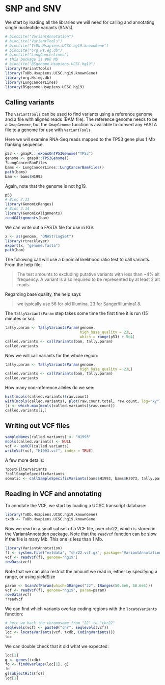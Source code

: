 # SNP and SNV

We start by loading all the libraries we will need for calling and annotating single nucleotide variants (SNVs).

```r
# biocLite("VariantAnnotation")
# biocLite("VariantTools")
# biocLite("TxDb.Hsapiens.UCSC.hg19.knownGene")
# biocLite("org.Hs.eg.db")
# biocLite("LungCancerLines")
# this package is 900 Mb
# biocLite("BSgenome.Hsapiens.UCSC.hg19")
library(VariantTools)
library(TxDb.Hsapiens.UCSC.hg19.knownGene)
library(org.Hs.eg.db)
library(LungCancerLines)
library(BSgenome.Hsapiens.UCSC.hg19)
```

## Calling variants

The `VariantTools` can be used to find variants using a reference genome and a file with aligned reads (BAM file). The reference genome needs to be a `GmapGenome`, but the `GmapGenome` function is available to convert any FASTA file to a genome for use with `VariantTools`.

Here we will examine RNA-Seq reads mapped to the TP53 gene plus 1 Mb flanking sequence.

```r
p53 <- gmapR:::exonsOnTP53Genome("TP53")
genome <- gmapR::TP53Genome()
?LungCancerBamFiles
bams <- LungCancerLines::LungCancerBamFiles()
path(bams)
bam <- bams$H1993
```

Again, note that the genome is not hg19.

```r
p53
# Bioc 2.13
library(GenomicRanges)
# Bioc 2.14
library(GenomicAlignments)
readGAlignments(bam)
```

We can write out a FASTA file for use in IGV.

```r
x <- as(genome, "DNAStringSet")
library(rtracklayer)
export(x, "genome.fasta")
path(bam)
```

The following call will use a binomial likelihood ratio test to call variants. From the help file:

> The test amounts to excluding putative variants with less than ~4% alt frequency. 
> A variant is also required to be represented by at least 2 alt reads. 

Regarding base quality, the help says 

> we typically use 56 for old Illumina, 23 for Sanger/Illumina1.8.

The `TallyVariantsParam` step takes some time the first time it is run (15 minutes or so).

```r
tally.param <- TallyVariantsParam(genome, 
                                  high_base_quality = 23L,
                                  which = range(p53) + 5e4)                             
called.variants <- callVariants(bam, tally.param)
called.variants
```

Now we will call variants for the whole region:

```r
tally.param <- TallyVariantsParam(genome, 
                                  high_base_quality = 23L)                                
called.variants <- callVariants(bam, tally.param)
called.variants
```

How many non-reference alleles do we see:

```r
hist(mcols(called.variants)$raw.count)
with(mcols(called.variants), plot(raw.count.total, raw.count, log="xy"))
(i <- which.max(mcols(called.variants)$raw.count))
called.variants[i,]
```

## Writing out VCF files

```r
sampleNames(called.variants) <- "H1993"
mcols(called.variants) <- NULL
vcf <- asVCF(called.variants)
writeVcf(vcf, "H1993.vcf", index = TRUE)
```

A few more details:

```r
?postFilterVariants
?callSampleSpecificVariants
somatic <- callSampleSpecificVariants(bams$H1993, bams$H2073, tally.param)
```


## Reading in VCF and annotating

To annotate the VCF, we start by loading a UCSC transcript database:

```r
library(TxDb.Hsapiens.UCSC.hg19.knownGene)
txdb <- TxDb.Hsapiens.UCSC.hg19.knownGene
```

Now we read in a small subset of a VCF file, over chr22, which is stored in the VariantAnnotation package. Note that the `readVcf` function can be slow if the file is many Mb. This one is less than 1 Mb.

```r
library(VariantAnnotation)
fl <- system.file("extdata", "chr22.vcf.gz", package="VariantAnnotation")
vcf <- readVcf(fl, genome="hg19")
rowData(vcf)
```

Note that we can also restrict the amount we read in, either by specifying a range, or using yieldSize

```r
param <- ScanVcfParam(which=GRanges("22", IRanges(50.5e6, 50.6e6)))
vcf <- readVcf(fl, genome="hg19", param=param)
rowData(vcf)
?readVcf
```

We can find which variants overlap coding regions with the `locateVariants` function:

```r
# here we hack the chromosome from "22" to "chr22"
seqlevels(vcf) <- paste0("chr", seqlevels(vcf))
loc <- locateVariants(vcf, txdb, CodingVariants())
loc
```

We can double check that it did what we expected:

```r
loc[1]
g <- genes(txdb)
fo <- findOverlaps(loc[1], g)
fo
g[subjectHits(fo)]
loc[1]
```


